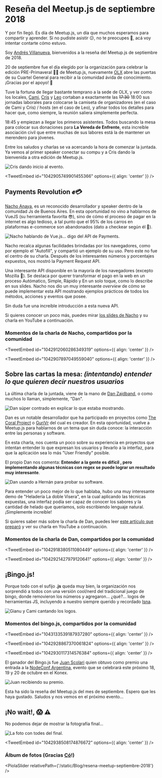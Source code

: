 

# Reseña del Meetup.js de septiembre 2018

Y por fin llegó. Es día de Meetup.js, un día que muchos esperamos para compartir y aprender. Si no pudiste asistir 😕, no te preocupes 🙂, acá voy intentar contarte cómo estuvo.

Soy [Andrés Villanueva](https://twitter.com/villanuevand), bienvenidos a la reseña del Meetup.js de septiembre de 2018.

20 de septiembre fue el día elegido por la organización para celebrar la edición PRE-Primaveral 🍃💐 de Meetup.js, nuevamente [OLX](https://twitter.com/olxtecharg) abre las puertas de su Cuartel General para recibir a la comunidad ávida de conocimiento. ¡Gracias por el apoyo! 👏

Tuve la fortuna de llegar bastante temprano a la sede de OLX, y ver como los locales, [Cami](https://twitter.com/camilunghi), [Cris](https://twitter.com/DuranCristhian) y [Leo](https://twitter.com/leopittelli) cortaban a exactamente las ~~17:30~~ 18:00 sus jornadas laborales para colocarse la camiseta de organizadores (en el caso de Cami y Cris) / hosts (en el caso de Leo), y afinar todos los detalles para hacer que, como siempre, la reunión saliera simplemente perfecta.

18:45 y empiezan a llegar los primeros asistentes. Todos buscando la mesa para colocar sus donaciones para **La Vereda de Enfrente**, esta increíble asociación civil que entre muchas de sus labores está la de mantener un merendero para jóvenes.

Entre los saludos y charlas se va acercando la hora de comenzar la juntada. Ya vemos al primer speaker conectar su compu y a Cris dando la bienvenida a otra edición de Meetup.js.

<Img
  src="/static/Blog/resena-meetup-septiembre-2018/meetupjs_sep18_2.jpg"
  alt="Cris dando inicio al evento."
/>

<TweetEmbed id="1042905749901455366" options={{ align: 'center' }} />

## Payments Revolution ✊💳

[Nacho Anaya](https://twitter.com/ianaya89), es un reconocido desarrollador y speaker dentro de la comunidad Js de Buenos Aires. En esta oportunidad no vino a hablarnos de VueJS (su herramienta favorita 😎), sino de cómo el proceso de pagar en la internet es algo tedioso, a tal punto que el 95% de los carros en plataformas e-commerce son abandonados (dato a checkear según él 🙊).

<Img
  src="/static/Blog/resena-meetup-septiembre-2018/meetupjs_sep18_11.jpg"
  alt="Nacho hablando de Vue.js... digo del API de Payments."
/>

Nacho recalca algunas facilidades brindadas por los navegadores, como por ejemplo el "Autofill", y compartió un ejemplo de su uso. Pero este no fue el centro de su charla. Después de los interesantes números y porcentajes expuestos, nos mostró la Payment Request API.

Una interesante API disponible en la mayoría de los navegadores (excepto Mozilla 🙁). Se destaca por querer transformar el pago en la web en un proceso Autómatico, Simple, Rápido y En un solo toque, como lo describe en sus slides. Nacho nos dio un muy interesante _overview_ de cómo se puede implementar esta API mostrando ejemplos prácticos de todos los métodos, acciones y eventos que posee.

Sin duda fue una increíble introducción a esta nueva API.

Si quieres conocer un poco más, puedes mirar [los slides de Nacho](https://speakerdeck.com/ianaya89/payments-revolution) y su charla en YouTube a continuación.

<YouTube videoId="KOCn6muo4u8" containerClassName="video-wrapper" className="video-iframe" />

### Momentos de la charla de Nacho, compartidos por la comunidad

<TweetEmbed id="1042912060286349319" options={{ align: 'center' }} />

<TweetEmbed id="1042907897049559040" options={{ align: 'center' }} />

## Sobre las cartas la mesa: _(intentando) entender lo que quieren decir nuestros usuarios_

La última charla de la juntada, viene de la mano de [Dan Zajdband](https://twitter.com/impronunciable), o como muchos lo llaman, simplemente, "Dan".

<Img
  src="/static/Blog/resena-meetup-septiembre-2018/meetupjs_sep18_36.jpg"
  alt="Dan súper contrado en explicar lo que estaba mostrando."
/>

Dan es un notable desarrollador que ha participado en proyectos como [The Coral Project](https://coralproject.net/) o [GuriVr](https://gurivr.com/) del cual es creador. En esta oportunidad, vuelve a Meetup.js para hablarnos de un tema que sin duda conoce: la interacción entre las personas y software.

En esta charla, nos cuenta un poco sobre su experiencia en proyectos que intentan entender lo que expresan
los usuarios y llevarlo a la interfaz, para que la aplicación sea lo más "User Friendly" posible.

El propio Dan nos comenta: **Entender a la gente es difícil , pero implementando algunas técnicas con regex se puede lograr un resultado muy interesante**.

<Img
  src="/static/Blog/resena-meetup-septiembre-2018/meetupjs_sep18_44.jpg"
  alt="Dan usando a Hernán para probar su software."
/>

Para entender un poco mejor de lo que hablaba, hubo una muy interesante demo de "Heladería La doble Visera", en la cual aplicando las técnicas expuestas, una interfaz podía ser capaz de conocer los sabores y la cantidad de helado que queríamos, solo escribiendo lenguaje natural. ¡Simplemente increíble!

Si quieres saber más sobre la charla de Dan, puedes leer [este artículo que preparó](https://zajdband.com/meetupjs/) y ver su charla en YouTube a continuación.

<YouTube videoId="obAixsX-tXQ" containerClassName="video-wrapper" className="video-iframe" />

### Momentos de la charla de Dan, compartidos por la comunidad

<TweetEmbed id="1042918380511080449" options={{ align: 'center' }} />

<TweetEmbed id="1042921427979120641" options={{ align: 'center' }} />

## ¡Bingo.js!

Porque todo con el sufijo **.js** queda muy bien, la organización nos sorprendió a todos con una versión cool/nerd del tradicional juego de bingo, donde removieron los números y agregaron... ¿qué?... logos de herramientas JS, incluyendo a nuestro siempre querido y recordado [Isna](https://twitter.com/isnardi).

<Img
  src="/static/Blog/resena-meetup-septiembre-2018/meetupjs_sep18_61.jpg"
  alt="Gianu y Cami cantando los logos."
/>

### Momentos del bingo.js, compartidos por la comunidad

<TweetEmbed id="1043133539187937280" options={{ align: 'center' }} />

<TweetEmbed id="1042928867370061824" options={{ align: 'center' }} />

<TweetEmbed id="1042930117314576384" options={{ align: 'center' }} />

El ganador del Bingo.js fue [Juan Scolari](https://twitter.com/juanscolari) quien obtuvo como premio una entrada a la [NodeConf Argentina](https://2018.nodeconf.com.ar/), evento que se celebrará este próximo 18, 19 y 20 de octubre en el Konex.

<Img
  src="/static/Blog/resena-meetup-septiembre-2018/meetupjs_sep18_73.jpg"
  alt="Juan recibiendo su premio."
/>

Esta ha sido la reseña del Meetup.js del mes de septiembre. Espero que les haya gustado. Saludos y nos vemos en el próximo evento...

## ¡No wait!, 😱 ⚠️

No podemos dejar de mostrar la fotografía final...

<Img
  src="/static/Blog/resena-meetup-septiembre-2018/meetupjs_sep18_75.jpg"
  alt="La foto con todes del final."
/>

<TweetEmbed id="1042938508174876672" options={{ align: 'center' }} />

### Álbum de fotos (Gracias [Có](https://twitter.com/co_constanza)!)

<PiolaSlider relativePath={'/static/Blog/resena-meetup-septiembre-2018'} />

<script async src="https://platform.twitter.com/widgets.js" charSet="utf-8" />
